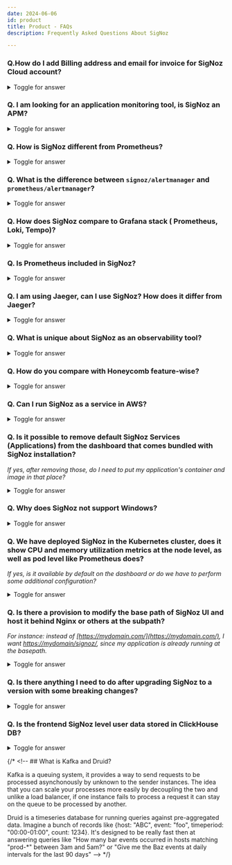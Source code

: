 ```yaml
---
date: 2024-06-06
id: product
title: Product - FAQs
description: Frequently Asked Questions About SigNoz

---
```


### Q.How do I add Billing address and email for invoice for SigNoz Cloud account?

<details>

<summary> Toggle for answer </summary>

This can be achieved in 2 simple step:

**Step 1:** Upgarde plan

Head Over to the Billing Tab in your SigNoz Cloud left hand navigation, there you will see a button to `Upgrade Plan`.
Click on the Upgrade Plan button.

<figure data-zoomable align='center'>
    <img src="/img/docs/faq/product-faq/Product-faq-billing-3.webp" width="80%" alt="Upgrade Billing  Plan"/>
    <figcaption><i>Upgrade Billing Plan</i></figcaption>
</figure>

**Step 2:** Add Email and Billing address

Once you click the Upgrade Plan button, it will open a Page where you can add your details like email and Billing Address. 

<figure data-zoomable align='center'>
    <img src="/img/docs/faq/product-faq/Product-faq-billing-2.webp" width="80%" alt="Add email and billing address details"/>
    <figcaption><i> Add Details</i></figcaption>
</figure>

**Optional Step:** Update Billing Information

Once you have added your Credit Card successfully, you can go to the `Billing` tab in SigNoz Cloud and you'll see a button to `Manage Plan` which you can use to 
add or update your info by clicking on `Update information`.

<figure data-zoomable align='center'>
    <img src="/img/docs/faq/product-faq/Product-faq-billing-1.webp" width="80%" alt="Update Billing Information"/>
    <figcaption><i>Update Billing Information</i></figcaption>
</figure>

</details>

### Q. I am looking for an application monitoring tool, is SigNoz an APM?

<details>

<summary> Toggle for answer </summary>

SigNoz is a full-stack open source APM tool. It provides logs, metrics, and traces under a single dashboard. You can correlate these signals to debug performance issues quickly. SigNoz uses OpenTelemetry for instrumentation. OpenTelemetry is quietly becoming the world standard for instrumenting cloud-native applications.

SigNoz is an [open source alternative](https://signoz.io/blog/open-source-datadog-alternative/) to traditional SaaS APMs like DataDog.

</details>

### Q. How is SigNoz different from Prometheus?

<details>

<summary> Toggle for answer </summary>

Prometheus is good if you want to do just metrics. But metrics are just one aspect of monitoring. Ideally, you would also use other telemetry signals like logs and traces to set up a robust monitoring framework for your application. SigNoz provides logs and traces too, everything under a single pane of glass.

Moreover, it’s not trivial to get application metrics with Prometheus. SigNoz provides out-of-box charts for application metrics like p99 latency of requests. You can also correlate your application metrics with traces seamlessly.

Our goal is to provide an integrated UI between all telemetry signals - metrics, traces, and logs - similar to what SaaS vendors like Datadog provide.

</details>

### Q. What is the difference between `signoz/alertmanager` and `prometheus/alertmanager`?

<details>

<summary> Toggle for answer </summary>

`prometheus/alertmanager` mostly works via config and needs to restart for every change. The SigNoz team forked and created APIs to create, test and manage channels dynamically along with other functionalities like muting, inhibiting, etc

</details>

### Q. How does SigNoz compare to Grafana stack ( Prometheus, Loki, Tempo)?

<details>

<summary> Toggle for answer </summary>

The advantages of SigNoz are powered by the choice of columnar database underlying it. Running aggregates on traces and logs would be much more efficient when doing in a columnar db. So, if you use Tempo you won't be able to get sum/rate/count/percentile on spans filtered by tags/labels. Similarly, for Loki if you look into their open issues on performance, you will find issues in running fast aggregations on millions of log lines.
Moreover, running 3 stacks for metrics, traces and logs would prove to be more cumbersome for millions of events.

Using a single underlying datastore helps us in switching context from metrics to traces. Say, you see a spike in latency or error % of external calls or db calls from a service, SigNoz can take you to relevant traces on the click of a button which may not be as simple in Grafana (as far as we know).


#### To Summarise

- Underlying distributed columnar db to power analytical queries, Uber mentioned 80% of the queries over logs data were analytical and hence they shifted to clickhouse from elk. Here's the <a href="https://www.uber.com/en-IN/blog/logging/" rel="noopener noreferrer nofollow" target="_blank">blog link</a>.
- Ability to handle high cardinality traces as these types of databases support wide columns
- Single app vs combining different products for metrics, traces and logs
- UI streamlined for APM use cases

</details>


### Q. Is Prometheus included in SigNoz?

<details>

<summary> Toggle for answer </summary>

We support PromQL and Prometheus remote read for users to shift seamlessly from Prometheus to SigNoz as their metrics monitoring tool. We also support PromQL for configuring alerts.

SigNoz supports all the exporters that are listed on the <a href="https://prometheus.io/docs/instrumenting/exporters/" rel="noopener noreferrer nofollow" target="_blank">Exporters and Integrations</a> page of the Prometheus documentation. If you have a running Prometheus instance and you expose metrics in Prometheus, then you can scrape them in SigNoz by [configuring Prometheus receivers](https://signoz.io/docs/userguide/send-metrics/#enable-a-prometheus-receiver).

</details>

### Q. I am using Jaeger, can I use SigNoz? How does it differ from Jaeger?

<details>

<summary> Toggle for answer </summary>

Yes, you can. SigNoz provides better distributed tracing capabilities than Jaeger. The traces tab of SigNoz provides advanced filtering based on different attributes. Moreover, you can also run aggregates on filtered traces. For example, you can get the p99 latency of spans with a tag of premium_customers.

<figure data-zoomable align='center'>
    <img src="/img/blog/common/trace_filter_apply_aggregates.webp" alt="Use advanced filters and aggregates to analyze span data"/>
    <figcaption><i>Analyze your spans with advanced filters and aggregates</i></figcaption>
</figure>


Trace data is also visualized with Flamegraphs and Gantt charts.

<figure data-zoomable align='center'>
    <img src="/img/blog/common/signoz_flamegraphs.webp" alt="Traces visualized with Flamegraphs and Gantt Charts"/>
    <figcaption><i>Traces represented as Flamegraphs and Gantt charts in SigNoz</i></figcaption>
</figure>


With SigNoz, you get metrics, traces and logs in a single application unlike Jaeger which primarily focuses on distributed tracing.

</details>

### Q. What is unique about SigNoz as an observability tool?

<details>

<summary> Toggle for answer </summary>

SigNoz is full-stack open source APM and observability tool. Some key aspects that make SigNoz unique are as follows:

- SigNoz is open source and based on open standards. SigNoz is built to support OpenTelemetry natively.

- SigNoz provides metrics, traces, and logs under a single pane of glass. Rather than running different projects like Prometheus for metrics and Jaeger for traces and stitching them together, you can use SigNoz as your one-stop observability solution.

- SigNoz uses columnar datastores, which makes aggregating queries very fast. It also helps in slicing and dicing the data using `Group BY` and aggregates. You can identify the root cause of performance issues quickly.

</details>

### Q. How do you compare with Honeycomb feature-wise?

<details>

<summary> Toggle for answer </summary>

The last we checked Honeycomb (August 2022), they were primarily focused on traces and support for metrics in their pro plan.

We do have support for metrics, traces and also logs. So you can get all the 3 signals in a single app. You get out of the box dashboards for services with metrics like latency, etc. We have good support for trace aggregates and filters based on trace attributes, with a trace detail page with attributes. You can check more details in [our docs](https://signoz.io/docs/userguide/traces/)

Though Honeycomb does have some features like Bubble up and correlation which we don't have currently, but we have some advanced correlation based features in our roadmap.

So, it depends on the use cases you are trying to solve - whether SigNoz will fit your needs today or not.

</details>

### Q. Can I run SigNoz as a service in AWS?

<details>

<summary> Toggle for answer </summary>

Yes, you can run SigNoz in an AWS instance using Docker Compose or Docker Swarm. You can also use our helm chart to deploy SigNoz in EKS.

Refer here: [https://signoz.io/docs/install/](https://signoz.io/docs/install/)

</details>

### Q. Is it possible to remove default SigNoz Services (Applications) from the dashboard that comes bundled with SigNoz installation?

*If yes, after removing those, do I need to put my application's container and image in that place?*

<details>

<summary> Toggle for answer </summary>

Yes, it is possible to remove the sample app. Refer [here](https://signoz.io/docs/operate/docker-standalone/#remove-the-sample-application). No, you do not need to put your application’s container and image in that place.

</details>

### Q. Why does SigNoz not support Windows?

<details>

<summary> Toggle for answer </summary>

We currently do not support Windows because we are a small team. At first, we are focussing on MAC and Linux users.

Try SigNoz on your macOS or Linux system, and use the [install script](https://signoz.io/docs/install/#install-signoz-using-the-install-script) for easy setup.

Supported Linux Disto - Ubuntu | Debian | OpenSuse | CentOS | SUSE Linux Enterprise Server (SLES)

If you're using a different Linux distribution, see the [Install SigNoz Using Docker Compose](https://signoz.io/docs/install/#install-signoz-using-docker-compose) section.

</details>

### Q. We have deployed SigNoz in the Kubernetes cluster, does it show CPU and memory utilization metrics at the node level, as well as pod level like Prometheus does? 

*If yes, is it available by default on the dashboard or do we have to perform some additional configuration?*

<details>

<summary> Toggle for answer </summary>

Yes, SigNoz can monitor resource utilization metrics at the node and pod level from your Kubernetes cluster. You can enable it by following the set of instructions [here](https://signoz.io/docs/tutorial/kubernetes-infra-metrics/#steps-to-export-k8s-metrics-to-signoz).

</details>

### Q. Is there a provision to modify the base path of SigNoz UI and host it behind Nginx or others at the subpath?

*For instance: instead of [https://mydomain.com/](https://mydomain.com/), I want [https://mydomain/signoz/](https://mydomain/signoz/), since my application is already running at the basepath.*

<details>

<summary> Toggle for answer </summary>

We currently working on supporting custom baseURL to support that.

You can track it here: [https://github.com/SigNoz/signoz/pull/1115](https://github.com/SigNoz/signoz/pull/1115)

</details>

### Q. Is there anything I need to do after upgrading SigNoz to a version with some breaking changes?

<details>

<summary> Toggle for answer </summary>

You need to follow our [migration guides](https://signoz.io/docs/operate/migration/) to upgrade SigNoz correctly.

</details>

### Q. Is the frontend SigNoz level user data stored in ClickHouse DB?

<details>

<summary> Toggle for answer </summary>

No, it’s stored in SQLite. But we are planning to move to PostgreSQL. You can track the GitHub issue <a href="https://github.com/SigNoz/signoz/issues/941" rel="noopener noreferrer nofollow" target="_blank">here</a>.

</details>

{/* <!-- ## What is Kafka and Druid?

Kafka is a queuing system, it provides a way to send requests to be processed asynchonously by unknown to the sender instances. The idea that you can scale your processes more easily by decoupling the two and unlike a load balancer, if one instance fails to process a request it can stay on the queue to be processed by another.

Druid is a timeseries database for running queries against pre-aggregated data. Imagine a bunch of records like {host: "ABC", event: "foo", timeperiod: "00:00-01:00", count: 1234}. It's designed to be really fast then at answering queries like "How many bar events occurred in hosts matching "prod-\*" between 3am and 5am?" or "Give me the Baz events at daily intervals for the last 90 days" --> */}

